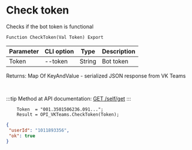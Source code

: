 ﻿---
sidebar_position: 1
---


# Check token
 Checks if the bot token is functional



`Function CheckToken(Val Token) Export`

  | Parameter | CLI option | Type | Description |
  |-|-|-|-|
  | Token | --token | String | Bot token |

  
  Returns:  Map Of KeyAndValue - serialized JSON response from VK Teams

<br/>

:::tip
Method at API documentation: [GET /self/get](https://teams.vk.com/botapi/#/self/get_self_get)
:::
<br/>


```bsl title="Code example"
    Token  = "001.3501506236.091...";
    Result = OPI_VKTeams.CheckToken(Token);
```
 



```json title="Result"
{
 "userId": "1011893356",
 "ok": true
}
```
